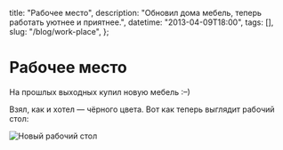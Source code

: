   title: "Рабочее место",
  description: "Обновил дома мебель, теперь работать уютнее и приятнее.",
  datetime: "2013-04-09T18:00",
  tags: [],
  slug: "/blog/work-place",
};

# Рабочее место

На прошлых выходных купил новую мебель <nobr>:–)</nobr>

Взял, как и хотел — чёрного цвета. Вот как теперь выглядит рабочий стол:

![Новый рабочий стол](/img/notes/workplace.jpg)
